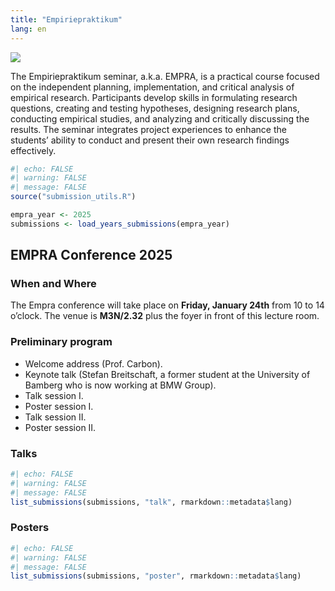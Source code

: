 ```yaml
---
title: "Empiriepraktikum"
lang: en
---
```

::: {.grid}
::: {.g-col-4}
![](assets/images/logo.png)
:::
::: {.g-col-8}
The Empiriepraktikum seminar, a.k.a. EMPRA, is a practical course focused on the independent planning, implementation, and critical analysis of empirical research. Participants develop skills in formulating research questions, creating and testing hypotheses, designing research plans, conducting empirical studies, and analyzing and critically discussing the results. The seminar integrates project experiences to enhance the students' ability to conduct and present their own research findings effectively.
:::
:::

```r
#| echo: FALSE
#| warning: FALSE
#| message: FALSE
source("submission_utils.R")

empra_year <- 2025
submissions <- load_years_submissions(empra_year)
```



## EMPRA Conference 2025

### When and Where
The Empra conference will take place on **Friday, January 24th** from 10 to 14 o’clock. The venue is **M3N/2.32** plus the foyer in front of this lecture room.

### Preliminary program

* Welcome address (Prof. Carbon).
* Keynote talk (Stefan Breitschaft, a former student at the University of Bamberg who is now working at BMW Group).
* Talk session I.
* Poster session I.
* Talk session II.
* Poster session II. 


### Talks
```r
#| echo: FALSE
#| warning: FALSE
#| message: FALSE
list_submissions(submissions, "talk", rmarkdown::metadata$lang)
```

### Posters
```r
#| echo: FALSE
#| warning: FALSE
#| message: FALSE
list_submissions(submissions, "poster", rmarkdown::metadata$lang)
```
